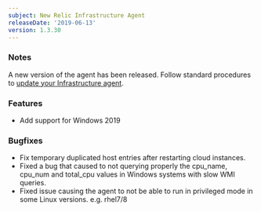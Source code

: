 ```yaml
---
subject: New Relic Infrastructure Agent
releaseDate: '2019-06-13'
version: 1.3.30
---
```


### Notes

A new version of the agent has been released. Follow standard procedures to [update your Infrastructure agent](/docs/infrastructure/new-relic-infrastructure/installation/update-infrastructure-agent).

### Features

* Add support for Windows 2019

### Bugfixes

* Fix temporary duplicated host entries after restarting cloud instances.
* Fixed a bug that caused to not querying properly the cpu_name, cpu_num and total_cpu values in Windows systems with slow WMI queries.
* Fixed issue causing the agent to not be able to run in privileged mode in some Linux versions. e.g. rhel7/8
